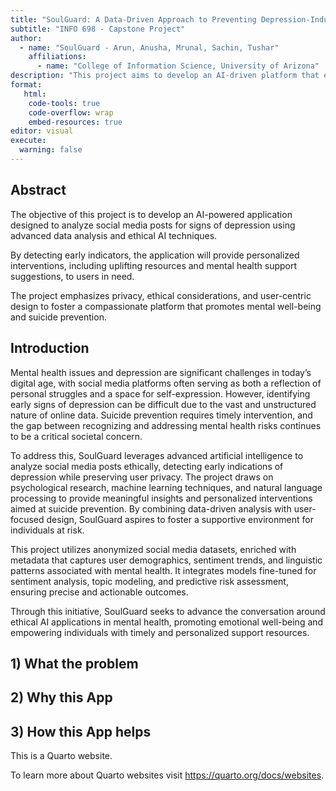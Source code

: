 ```yaml
---
title: "SoulGuard: A Data-Driven Approach to Preventing Depression-Induced Suicide Through Social Media Analysis"
subtitle: "INFO 698 - Capstone Project"
author:
  - name: "SoulGuard - Arun, Anusha, Mrunal, Sachin, Tushar"
    affiliations: 
      - name: "College of Information Science, University of Arizona"
description: "This project aims to develop an AI-driven platform that ethically analyzes social media posts to identify signs of depression and provides personalized interventions to prevent suicide."
format:
   html:
    code-tools: true
    code-overflow: wrap
    embed-resources: true
editor: visual
execute:
  warning: false
---
```


## Abstract

The objective of this project is to develop an AI-powered application designed to analyze social media posts for signs of depression using advanced data analysis and ethical AI techniques.

By detecting early indicators, the application will provide personalized interventions, including uplifting resources and mental health support suggestions, to users in need.

The project emphasizes privacy, ethical considerations, and user-centric design to foster a compassionate platform that promotes mental well-being and suicide prevention.

## Introduction

Mental health issues and depression are significant challenges in today's digital age, with social media platforms often serving as both a reflection of personal struggles and a space for self-expression. However, identifying early signs of depression can be difficult due to the vast and unstructured nature of online data. Suicide prevention requires timely intervention, and the gap between recognizing and addressing mental health risks continues to be a critical societal concern.

To address this, SoulGuard leverages advanced artificial intelligence to analyze social media posts ethically, detecting early indications of depression while preserving user privacy. The project draws on psychological research, machine learning techniques, and natural language processing to provide meaningful insights and personalized interventions aimed at suicide prevention. By combining data-driven analysis with user-focused design, SoulGuard aspires to foster a supportive environment for individuals at risk.

This project utilizes anonymized social media datasets, enriched with metadata that captures user demographics, sentiment trends, and linguistic patterns associated with mental health. It integrates models fine-tuned for sentiment analysis, topic modeling, and predictive risk assessment, ensuring precise and actionable outcomes.

Through this initiative, SoulGuard seeks to advance the conversation around ethical AI applications in mental health, promoting emotional well-being and empowering individuals with timely and personalized support resources.

## 1) What the problem




## 2) Why this App




## 3) How this App helps





This is a Quarto website.

To learn more about Quarto websites visit <https://quarto.org/docs/websites>.
